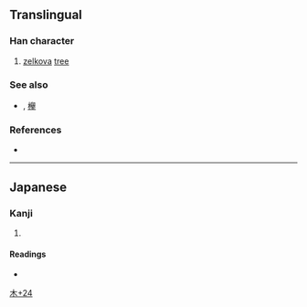 {{character info/new}}
==Translingual==

===Han character===
{{Han char|rn=75|rad=木|as=24|sn=28|four=|canj=DTGU|ids=⿰木觀}}

# [[zelkova]] [[tree]]

===See also===
* {{l|mul|槻}}<!-- looks like a simplificatin? -->, [[欅]]

===References===
* {{Han ref|kx=0564.261|dkj=15986|dj=0953.320|hdz=21327.071|uh=6B1F|ud=27423}}

----

==Japanese==

===Kanji===
{{ja-kanji|grade=|rs=木24}}

# {{rfdef|ja|sort=木24}}

====Readings====
* {{ja-readings|on=|kun=[[つき]] (tsuki), [[かたくみ]] (katakumi)}}

[[Category:Japanese-only CJKV Characters|木+24]]